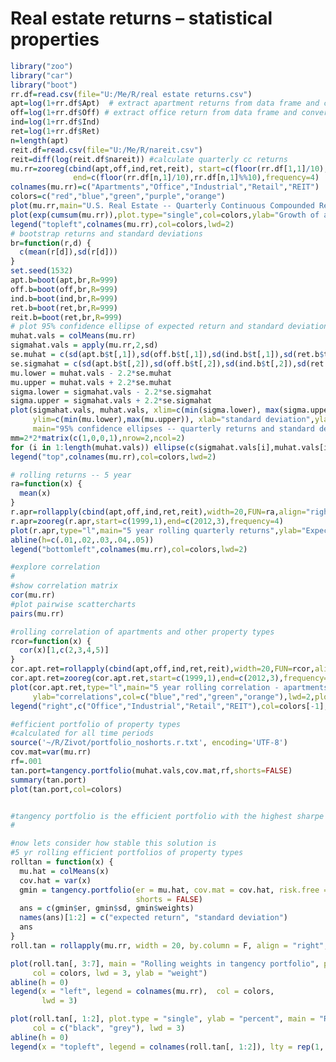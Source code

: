 Real estate returns -- statistical properties
========================================================
```r
library("zoo")
library("car")
library("boot")
rr.df=read.csv(file="U:/Me/R/real estate returns.csv")
apt=log(1+rr.df$Apt)  # extract apartment returns from data frame and convert to CC
off=log(1+rr.df$Off) # extract office return from data frame and convert to CC
ind=log(1+rr.df$Ind)
ret=log(1+rr.df$Ret)
n=length(apt)
reit.df=read.csv(file="U:/Me/R/nareit.csv")
reit=diff(log(reit.df$nareit)) #calculate quarterly cc returns
mu.rr=zooreg(cbind(apt,off,ind,ret,reit), start=c(floor(rr.df[1,1]/10),rr.df[1,1]%%10), 
              end=c(floor(rr.df[n,1]/10),rr.df[n,1]%%10),frequency=4)
colnames(mu.rr)=c("Apartments","Office","Industrial","Retail","REIT")
colors=c("red","blue","green","purple","orange")
plot(mu.rr,main="U.S. Real Estate -- Quarterly Continuous Compounded Returns",col=colors)  # plot raw returns
plot(exp(cumsum(mu.rr)),plot.type="single",col=colors,ylab="Growth of a $",lwd=2) # growth of dollar returns
legend("topleft",colnames(mu.rr),col=colors,lwd=2)
# bootstrap returns and standard deviations
br=function(r,d) {
  c(mean(r[d]),sd(r[d]))
}
set.seed(1532)
apt.b=boot(apt,br,R=999)
off.b=boot(off,br,R=999)
ind.b=boot(ind,br,R=999)
ret.b=boot(ret,br,R=999)
reit.b=boot(ret,br,R=999)
# plot 95% confidence ellipse of expected return and standard deviation
muhat.vals = colMeans(mu.rr)
sigmahat.vals = apply(mu.rr,2,sd)
se.muhat = c(sd(apt.b$t[,1]),sd(off.b$t[,1]),sd(ind.b$t[,1]),sd(ret.b$t[,1]),sd(reit.b$t[,1]))
se.sigmahat = c(sd(apt.b$t[,2]),sd(off.b$t[,2]),sd(ind.b$t[,2]),sd(ret.b$t[,2]),sd(reit.b$t[,2]))
mu.lower = muhat.vals - 2.2*se.muhat
mu.upper = muhat.vals + 2.2*se.muhat
sigma.lower = sigmahat.vals - 2.2*se.sigmahat
sigma.upper = sigmahat.vals + 2.2*se.sigmahat
plot(sigmahat.vals, muhat.vals, xlim=c(min(sigma.lower), max(sigma.upper)), 
     ylim=c(min(mu.lower),max(mu.upper)), xlab="standard deviation",ylab="expected return",
     main="95% confidence ellipses -- quarterly returns and standard deviations")
mm=2*2*matrix(c(1,0,0,1),nrow=2,ncol=2)
for (i in 1:length(muhat.vals)) ellipse(c(sigmahat.vals[i],muhat.vals[i]), mm, c(se.sigmahat[i],se.muhat[i]),col=colors[i])
legend("top",colnames(mu.rr),col=colors,lwd=2)

# rolling returns -- 5 year
ra=function(x) {
  mean(x)
}
r.apr=rollapply(cbind(apt,off,ind,ret,reit),width=20,FUN=ra,align="right",by.column=TRUE)
r.apr=zooreg(r.apr,start=c(1999,1),end=c(2012,3),frequency=4)
plot(r.apr,type="l",main="5 year rolling quarterly returns",ylab="Expected Returns",plot.type="single",col=colors,lwd=2)
abline(h=c(.01,.02,.03,.04,.05))
legend("bottomleft",colnames(mu.rr),col=colors,lwd=2)

#explore correlation
#
#show correlation matrix
cor(mu.rr)
#plot pairwise scattercharts
pairs(mu.rr)

#rolling correlation of apartments and other property types
rcor=function(x) { 
  cor(x)[1,c(2,3,4,5)]
}
cor.apt.ret=rollapply(cbind(apt,off,ind,ret,reit),width=20,FUN=rcor,align="right",by.column=FALSE)
cor.apt.ret=zooreg(cor.apt.ret,start=c(1999,1),end=c(2012,3),frequency=4)
plot(cor.apt.ret,type="l",main="5 year rolling correlation - apartments and other property types",
     ylab="correlations",col=c("blue","red","green","orange"),lwd=2,plot.type="single")
legend("right",c("Office","Industrial","Retail","REIT"),col=colors[-1],lwd=2)

#efficient portfolio of property types
#calculated for all time periods
source('~/R/Zivot/portfolio_noshorts.r.txt', encoding='UTF-8')
cov.mat=var(mu.rr)
rf=.001
tan.port=tangency.portfolio(muhat.vals,cov.mat,rf,shorts=FALSE)
summary(tan.port)
plot(tan.port,col=colors)


#tangency portfolio is the efficient portfolio with the highest sharpe ratio
#

#now lets consider how stable this solution is
#5 yr rolling efficient portfolios of property types
rolltan = function(x) {
  mu.hat = colMeans(x)
  cov.hat = var(x)
  gmin = tangency.portfolio(er = mu.hat, cov.mat = cov.hat, risk.free = rf, 
                            shorts = FALSE)
  ans = c(gmin$er, gmin$sd, gmin$weights)
  names(ans)[1:2] = c("expected return", "standard deviation")
  ans
}
roll.tan = rollapply(mu.rr, width = 20, by.column = F, align = "right", FUN = rolltan)

plot(roll.tan[, 3:7], main = "Rolling weights in tangency portfolio", plot.type = "single", 
     col = colors, lwd = 3, ylab = "weight")
abline(h = 0)
legend(x = "left", legend = colnames(mu.rr),  col = colors, 
       lwd = 3)

plot(roll.tan[, 1:2], plot.type = "single", ylab = "percent", main = "Rolling means and sds on tangency portfolio", 
     col = c("black", "grey"), lwd = 3)
abline(h = 0)
legend(x = "topleft", legend = colnames(roll.tan[, 1:2]), lty = rep(1, 2), col = c("black", 
                                                                                   "grey"), lwd = 3)
```
